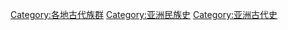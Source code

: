 [[Category:各地古代族群|Category:各地古代族群]]
[[Category:亚洲民族史|Category:亚洲民族史]]
[[Category:亚洲古代史|Category:亚洲古代史]]